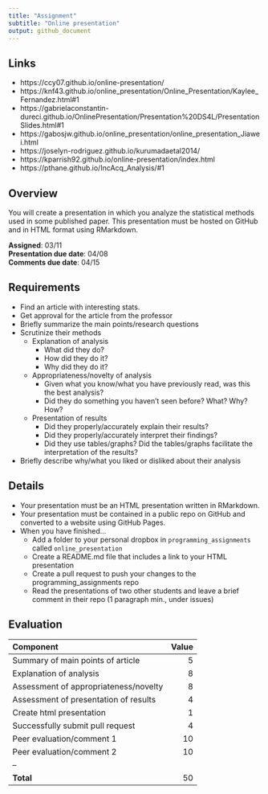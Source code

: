 ```yaml
---
title: "Assignment"
subtitle: "Online presentation"
output: github_document
---
```


## Links

- https://ccy07.github.io/online-presentation/
- https://knf43.github.io/online_presentation/Online_Presentation/Kaylee_Fernandez.html#1
- https://gabrielaconstantin-dureci.github.io/OnlinePresentation/Presentation%20DS4L/PresentationSlides.html#1
- https://gabosjw.github.io/online_presentation/online_presentation_Jiawei.html
- https://joselyn-rodriguez.github.io/kurumadaetal2014/
- https://kparrish92.github.io/online-presentation/index.html
- https://pthane.github.io/IncAcq_Analysis/#1

## Overview

You will create a presentation in which you analyze the statistical methods used in some published paper. 
This presentation must be hosted on GitHub and in HTML format using RMarkdown. 

**Assigned**: 03/11  
**Presentation due date**: 04/08  
**Comments due date**: 04/15  

## Requirements

- Find an article with interesting stats. 
- Get approval for the article from the professor
- Briefly summarize the main points/research questions
- Scrutinize their methods
	- Explanation of analysis
		- What did they do?
		- How did they do it?
		- Why did they do it?
	- Appropriateness/novelty of analysis
		- Given what you know/what you have previously read, was this the best 
		analysis? 
		- Did they do something you haven't seen before? What? Why? How?
	- Presentation of results
		- Did they properly/accurately explain their results?
		- Did they properly/accurately interpret their findings?
		- Did they use tables/graphs? Did the tables/graphs facilitate 
		the interpretation of the results?
- Briefly describe why/what you liked or disliked about their analysis

## Details

- Your presentation must be an HTML presentation written in RMarkdown. 
- Your presentation must be contained in a public repo on GitHub and converted to a website using GitHub Pages.
- When you have finished...
	- Add a folder to your personal dropbox in `programming_assignments` called `online_presentation`
	- Create a README.md file that includes a link to your HTML presentation
	- Create a pull request to push your changes to the programming_assignments repo
	- Read the presentations of two other students and leave a brief comment in their repo (1 paragraph min., under issues)

## Evaluation

| Component                             | Value |
| :------------------------------------ | ----: |
| Summary of main points of article     | 5     |
| Explanation of analysis               | 8     |
| Assessment of appropriateness/novelty | 8     |
| Assessment of presentation of results | 4     |
| Create html presentation              | 1     |
| Successfully submit pull request      | 4     |
| Peer evaluation/comment 1             | 10    |
| Peer evaluation/comment 2             | 10    |
| --                                    |       |
| **Total**                             | 50    |

</br></br></br>


